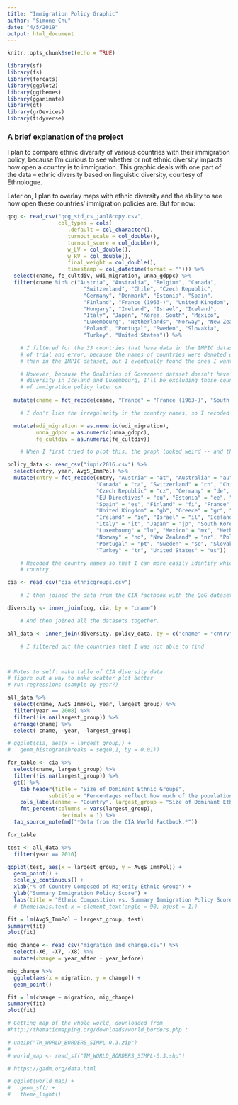 ```yaml
---
title: "Immigration Policy Graphic"
author: "Simone Chu"
date: "4/5/2019"
output: html_document
---
```


```r
knitr::opts_chunk$set(echo = TRUE)

library(sf)
library(fs)
library(forcats)
library(ggplot2)
library(ggthemes)
library(gganimate)
library(gt)
library(grDevices)
library(tidyverse)
```

### A brief explanation of the project

I plan to compare ethnic diversity of various countries with their immigration policy, because I'm curious to see whether or not ethnic diversity impacts how open a country is to immigration. This graphic deals with one part of the data -- ethnic diversity based on linguistic diversity, courtesy of Ethnologue. 

Later on, I plan to overlay maps with ethnic diversity and the ability to see how open these countries' immigration policies are. But for now: 

```r

qog <- read_csv("qog_std_cs_jan18copy.csv",
                col_types = cols(
                   .default = col_character(),
                   turnout_scale = col_double(),
                   turnout_score = col_double(),
                   w_LV = col_double(),
                   w_RV = col_double(),
                   final_weight = col_double(),
                   timestamp = col_datetime(format = ""))) %>%
  select(cname, fe_cultdiv, wdi_migration, unna_gdppc) %>%
  filter(cname %in% c("Austria", "Australia", "Belgium", "Canada",
                        "Switzerland", "Chile", "Czech Republic",
                        "Germany", "Denmark", "Estonia", "Spain",
                        "Finland", "France (1963-)", "United Kingdom", "Greece",
                        "Hungary", "Ireland", "Israel", "Iceland",
                        "Italy", "Japan", "Korea, South", "Mexico",
                        "Luxembourg", "Netherlands", "Norway", "New Zealand",
                        "Poland", "Portugal", "Sweden", "Slovakia",
                        "Turkey", "United States")) %>%

    # I filtered for the 33 countries that have data in the IMPIC dataset. It took a little bit
    # of trial and error, because the names of countries were denoted differently in this dataset
    # than in the IMPIC dataset, but I eventually found the ones I wanted. 

    # However, because the Qualities of Governent dataset doesn't have information on ethnic
    # diversity in Iceland and Luxembourg, I'll be excluding those countries from my analysis 
    # of immigration policy later on. 
  
  mutate(cname = fct_recode(cname, "France" = "France (1963-)", "South Korea" = "Korea, South")) %>%

    # I don't like the irregularity in the country names, so I recoded the relevant factors. 

  mutate(wdi_migration = as.numeric(wdi_migration),
         unna_gdppc = as.numeric(unna_gdppc),
         fe_cultdiv = as.numeric(fe_cultdiv))

    # When I first tried to plot this, the graph looked weird -- and that's when I realized all the columns were characters instead of numbers. Wild. 

policy_data <- read_csv("impic2016.csv") %>%
  select(cntry, year, AvgS_ImmPol) %>%
  mutate(cntry = fct_recode(cntry, "Austria" = "at", "Australia" = "au", "Belgium" = "be",
                            "Canada" = "ca", "Switzerland" = "ch", "Chile" = "cl",
                            "Czech Republic" = "cz", "Germany" = "de", "Denmark" = "dk",
                            "EU Directives" = "eu", "Estonia" = "ee", "EU Regulation" = "er",
                            "Spain" = "es", "Finland" = "fi", "France" = "fr", 
                            "United Kingdom" = "gb", "Greece" = "gr", "Hungary" = "hu",
                            "Ireland" = "ie", "Israel" = "il", "Iceland" = "is",
                            "Italy" = "it", "Japan" = "jp", "South Korea" = "kr",
                            "Luxembourg" = "lu", "Mexico" = "mx", "Netherlands" = "nl",
                            "Norway" = "no", "New Zealand" = "nz", "Poland" = "pl",
                            "Portugal" = "pt", "Sweden" = "se", "Slovakia" = "sk",
                            "Turkey" = "tr", "United States" = "us"))

    # Recoded the country names so that I can more easily identify which data goes for each
    # country. 

cia <- read_csv("cia_ethnicgroups.csv")

    # I then joined the data from the CIA factbook with the QoG dataset. 

diversity <- inner_join(qog, cia, by = "cname")

    # And then joined all the datasets together. 

all_data <- inner_join(diversity, policy_data, by = c("cname" = "cntry"))

    # I filtered out the countries that I was not able to find



# Notes to self: make table of CIA diversity data
# figure out a way to make scatter plot better
# run regressions (sample by year?) 
```

```r
all_data %>%
  select(cname, AvgS_ImmPol, year, largest_group) %>%
  filter(year == 2008) %>%
  filter(!is.na(largest_group)) %>%
  arrange(cname) %>% 
  select(-cname, -year, -largest_group)

# ggplot(cia, aes(x = largest_group)) + 
#   geom_histogram(breaks = seq(0,1, by = 0.01))

```



```r

for_table <- cia %>%
  select(cname, largest_group) %>%
  filter(!is.na(largest_group)) %>%
  gt() %>%
    tab_header(title = "Size of Dominant Ethnic Groups",
             subtitle = "Percentages reflect how much of the population the dominant ethnic group represents.") %>%
    cols_label(cname = "Country", largest_group = "Size of Dominant Ethnic Group") %>%
    fmt_percent(columns = vars(largest_group),
                 decimals = 1) %>%
  tab_source_note(md("*Data from the CIA World Factbook.*"))

for_table

```



```r
test <- all_data %>%
  filter(year == 2010)

ggplot(test, aes(x = largest_group, y = AvgS_ImmPol)) + 
  geom_point() +
  scale_y_continuous() +
  xlab("% of Country Composed of Majority Ethnic Group") + 
  ylab("Summary Immigration Policy Score") + 
  labs(title = "Ethnic Composition vs. Summary Immigration Policy Score")
  # theme(axis.text.x = element_text(angle = 90, hjust = 1))

fit = lm(AvgS_ImmPol ~ largest_group, test)
summary(fit)
plot(fit)

```
```r
mig_change <- read_csv("migration_and_change.csv") %>%
  select(-X6, -X7, -X8) %>%
  mutate(change = year_after - year_before)

mig_change %>%
  ggplot(aes(x = migration, y = change)) + 
  geom_point()

fit = lm(change ~ migration, mig_change)
summary(fit)
plot(fit)

```



```r
# Getting map of the whole world, downloaded from  
#http://thematicmapping.org/downloads/world_borders.php : 

# unzip("TM_WORLD_BORDERS_SIMPL-0.3.zip") 
# 
# world_map <- read_sf("TM_WORLD_BORDERS_SIMPL-0.3.shp")

# https://gadm.org/data.html 

# ggplot(world_map) + 
#   geom_sf() + 
#   theme_light()  
```

